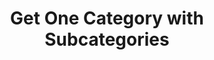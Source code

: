 ---
title: "Get One Category with Subcategories"
openapi: "GET /categories/subcategories/{id}"
description: "Gets a category with its subcategories"
---